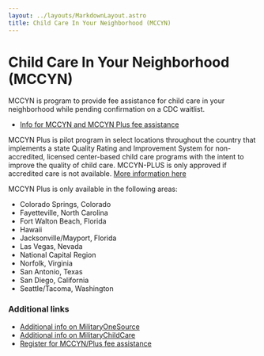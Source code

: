 ```yaml
---
layout: ../layouts/MarkdownLayout.astro
title: Child Care In Your Neighborhood (MCCYN)
---
```



# Child Care In Your Neighborhood (MCCYN)

MCCYN is program to provide fee assistance for child care in your neighborhood while pending confirmation on a CDC waitlist. 

- [Info for MCCYN and MCCYN Plus fee assistance](https://www.childcareaware.org/fee-assistancerespite/military-families/air-force/fee-assistance/)

MCCYN Plus is pilot program in select locations throughout the country that implements a state Quality Rating and Improvement System for non-accredited, licensed center-based child care programs with the intent to improve the quality of child care. MCCYN-PLUS is only approved if accredited care is not available. [More information here](https://www.childcareaware.org/fee-assistancerespite/feeassistancerespiteproviders/qris-mccyn-plus/)

MCCYN Plus is only available in the following areas:
- Colorado Springs, Colorado
- Fayetteville, North Carolina
- Fort Walton Beach, Florida
- Hawaii
- Jacksonville/Mayport, Florida
- Las Vegas, Nevada
- National Capital Region
- Norfolk, Virginia
- San Antonio, Texas
- San Diego, California
- Seattle/Tacoma, Washington

### Additional links
- [Additional info on MilitaryOneSource](https://www.militaryonesource.mil/parenting/child-care/mccyn-plus-child-care-program/)
- [Additional info on MilitaryChildCare](https://public.militarychildcare.csd.disa.mil/mcc-central/mcchome/mccyn/air-force)
- [Register for MCCYN/Plus fee assistance](https://faps.americasteamforchildcare.org/Default.aspx?ReturnUrl=%2fwebsite%2f)


